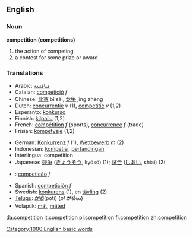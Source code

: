 ==English==
===Noun===
'''competition (competitions)'''
# the action of competing
# a contest for some prize or award

=== Translations ===
{{top}}
*Arabic: [[منافسة]]
*Catalan: [[competició]] ''f''
*Chinese: [[比赛]] bǐ sài, [[竞争]] jìng zhēng
*Dutch: [[concurrentie]] ''v'' (1), [[competitie]] ''v'' (1,2)
*Esperanto: [[konkurso]]
*Finnish: [[kilpailu]] (1,2)
*French: [[compétition]] ''f'' (sports), [[concurrence]] ''f'' (trade)
*Frisian: [[kompetysje]] (1,2)
{{mid}}
*German: [[Konkurrenz]] ''f'' (1), [[Wettbewerb]] ''m'' (2)
*Indonesian: [[kompetisi]], [[tanding|pertandingan]]
*Interlingua: competition
*Japanese: [[競争]] ([[きょうそう]], kyōsō) (1); [[試合]] ([[しあい]], shiai) (2)
*{{pt}}: [[competição]] ''f''
*Spanish: [[competición]] ''f''
*Swedish: [[konkurens]] (1), en [[tävling]] (2)
*[[Telugu]]: [[పోటీ]](poti) (''pl'' పోటీలు)
*Volapük: [[mät]], [[mäted]]
{{bottom}}

[[Category:1000 English basic words]]

[[da:competition]]
[[it:competition]]
[[pl:competition]]
[[fi:competition]]
[[zh:competition]]
